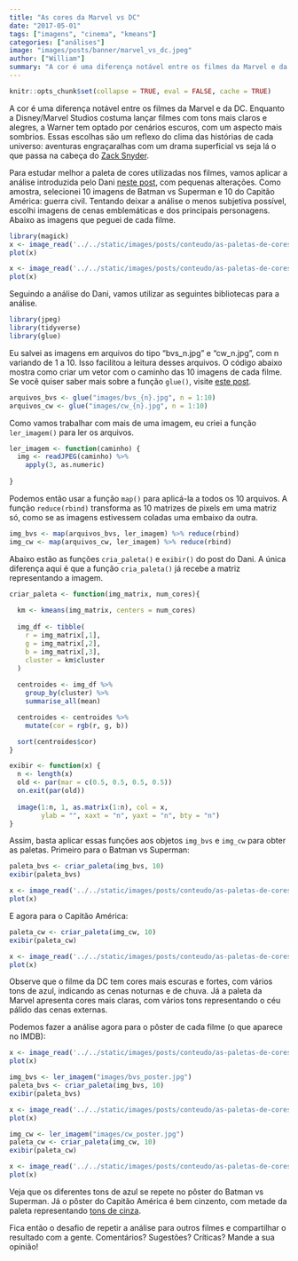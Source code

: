 ```yaml
---
title: "As cores da Marvel vs DC"
date: "2017-05-01"
tags: ["imagens", "cinema", "kmeans"]
categories: ["análises"]
image: "images/posts/banner/marvel_vs_dc.jpeg"
author: ["William"]
summary: "A cor é uma diferença notável entre os filmes da Marvel e da DC. Enquanto a Disney/Marvel Studios costuma lançar filmes com tons mais claros e alegres, a Warner tem optado por cenários escuros, com um aspecto mais sombrios. Neste post, vamos utilizar o Kmeans para obter a paleta de cores mais utilizadas por cada estúdio."
---
```


```r
knitr::opts_chunk$set(collapse = TRUE, eval = FALSE, cache = TRUE)
```

A cor é uma diferença notável entre os filmes da Marvel e da DC. Enquanto a Disney/Marvel Studios costuma lançar filmes com tons mais claros e alegres, a Warner tem optado por cenários escuros, com um aspecto mais sombrios. Essas escolhas são um reflexo do clima das histórias de cada universo: aventuras engraçaralhas com um drama superficial vs seja lá o que passa na cabeça do [Zack Snyder](http://retalhoclub.com.br/wp-content/uploads/2017/03/03.jpg).

Para estudar melhor a paleta de cores utilizadas nos filmes, vamos aplicar a análise introduzida pelo Dani [neste post](http://curso-r.com/blog/2017/04/22/2017-04-21-paleta-de-cores/), com pequenas alterações. Como amostra, selecionei 10 imagens de Batman vs Superman e 10 do Capitão América: guerra civil. Tentando deixar a análise o menos subjetiva possível, escolhi imagens de cenas emblemáticas e dos principais personagens. Abaixo as imagens que peguei de cada filme.

```r
library(magick)
x <- image_read('../../static/images/posts/conteudo/as-paletas-de-cores-da-marvel-vs-dc/bvs.jpg')
plot(x)
```

```r
x <- image_read('../../static/images/posts/conteudo/as-paletas-de-cores-da-marvel-vs-dc/cw.jpg')
plot(x)
```

Seguindo a análise do Dani, vamos utilizar as seguintes bibliotecas para a análise.

```r
library(jpeg)
library(tidyverse)
library(glue)
```

Eu salvei as imagens em arquivos do tipo "bvs_n.jpg" e "cw_n.jpg", com n variando de 1 a 10. Isso facilitou a leitura desses arquivos. O código abaixo mostra como criar um vetor com o caminho das 10 imagens de cada filme. Se você quiser saber mais sobre a função `glue()`, visite [este post](http://curso-r.com/blog/2017/04/17/2017-04-08-glue/).

```r
arquivos_bvs <- glue("images/bvs_{n}.jpg", n = 1:10)
arquivos_cw <- glue("images/cw_{n}.jpg", n = 1:10)
```


Como vamos trabalhar com mais de uma imagem, eu criei a função `ler_imagem()` para ler os arquivos.

```r
ler_imagem <- function(caminho) {
  img <- readJPEG(caminho) %>% 
    apply(3, as.numeric)
  
}
```

Podemos então usar a função `map()` para aplicá-la a todos os 10 arquivos. A função `reduce(rbind)` transforma as 10 matrizes de pixels em uma matriz só, como se as imagens estivessem coladas uma embaixo da outra.

```r
img_bvs <- map(arquivos_bvs, ler_imagem) %>% reduce(rbind)
img_cw <- map(arquivos_cw, ler_imagem) %>% reduce(rbind)
```

Abaixo estão as funções `cria_paleta()` e `exibir()` do post do Dani. A única diferença aqui é que a função `cria_paleta()` já recebe a matriz representando a imagem.

```r
criar_paleta <- function(img_matrix, num_cores){
  
  km <- kmeans(img_matrix, centers = num_cores)
  
  img_df <- tibble(
    r = img_matrix[,1], 
    g = img_matrix[,2], 
    b = img_matrix[,3],
    cluster = km$cluster
  )
  
  centroides <- img_df %>%
    group_by(cluster) %>%
    summarise_all(mean)

  centroides <- centroides %>%
    mutate(cor = rgb(r, g, b))

  sort(centroides$cor)
}

exibir <- function(x) {
  n <- length(x)
  old <- par(mar = c(0.5, 0.5, 0.5, 0.5))
  on.exit(par(old))
  
  image(1:n, 1, as.matrix(1:n), col = x,
        ylab = "", xaxt = "n", yaxt = "n", bty = "n")
}

```

Assim, basta aplicar essas funções aos objetos `img_bvs` e `img_cw` para obter as paletas. Primeiro para o Batman vs Superman:

```r
paleta_bvs <- criar_paleta(img_bvs, 10)
exibir(paleta_bvs)
```

```r
x <- image_read('../../static/images/posts/conteudo/as-paletas-de-cores-da-marvel-vs-dc/paleta_bvs.jpeg')
plot(x)
```

E agora para o Capitão América:

```r
paleta_cw <- criar_paleta(img_cw, 10)
exibir(paleta_cw)
```

```r
x <- image_read('../../static/images/posts/conteudo/as-paletas-de-cores-da-marvel-vs-dc/paleta_cw.jpeg')
plot(x)
```

Observe que o filme da DC tem cores mais escuras e fortes, com vários tons de azul, indicando as cenas noturnas e de chuva. Já a paleta da Marvel apresenta cores mais claras, com vários tons representando o céu pálido das cenas externas.

Podemos fazer a análise agora para o pôster de cada filme (o que aparece no IMDB):

```r
x <- image_read('../../static/images/posts/conteudo/as-paletas-de-cores-da-marvel-vs-dc/posteres.jpg')
plot(x)
```

```r
img_bvs <- ler_imagem("images/bvs_poster.jpg")
paleta_bvs <- criar_paleta(img_bvs, 10)
exibir(paleta_bvs)
```

```r
x <- image_read('../../static/images/posts/conteudo/as-paletas-de-cores-da-marvel-vs-dc/paleta_poster_bvs.jpeg')
plot(x)
```

```r
img_cw <- ler_imagem("images/cw_poster.jpg")
paleta_cw <- criar_paleta(img_cw, 10)
exibir(paleta_cw)
```

```r
x <- image_read('../../static/images/posts/conteudo/as-paletas-de-cores-da-marvel-vs-dc/paleta_poster_cw.jpeg')
plot(x)
```

Veja que os diferentes tons de azul se repete no pôster do Batman vs Superman. Já o pôster do Capitão América é bem cinzento, com metade da paleta representando [tons de cinza](http://media.melty.com.br/article-6991-ratio265_1020/filme-50-tons-de-cinza-jamie-dornan-christian.jpg).

Fica então o desafio de repetir a análise para outros filmes e compartilhar o resultado com a gente. Comentários? Sugestões? Críticas? Mande a sua opinião!


